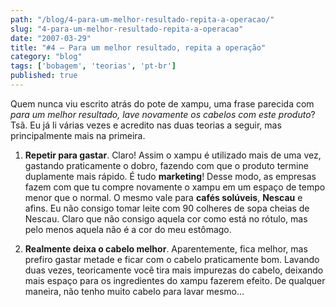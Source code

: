 ```yaml
---
path: "/blog/4-para-um-melhor-resultado-repita-a-operacao/"
slug: "4-para-um-melhor-resultado-repita-a-operacao"
date: "2007-03-29"
title: "#4 – Para um melhor resultado, repita a operação"
category: "blog"
tags: ['bobagem', 'teorias', 'pt-br']
published: true
---
```


Quem nunca viu escrito atrás do pote de xampu, uma frase parecida com *para um melhor resultado, lave novamente os cabelos com este produto*? Tsã. Eu já li várias vezes e acredito nas duas teorias a seguir, mas principalmente mais na primeira.

1. **Repetir para gastar**. Claro! Assim o xampu é utilizado mais de uma vez, gastando praticamente o dobro, fazendo com que o produto termine duplamente mais rápido. É tudo **marketing**! Desse modo, as empresas fazem com que tu compre novamente o xampu em um espaço de tempo menor que o normal. O mesmo vale para **cafés solúveis**, **Nescau** e afins. Eu não consigo tomar leite com 90 colheres de sopa cheias de Nescau. Claro que não consigo aquela cor como está no rótulo, mas pelo menos aquela não é a cor do meu estômago.

2. **Realmente deixa o cabelo melhor**. Aparentemente, fica melhor, mas prefiro gastar metade e ficar com o cabelo praticamente bom. Lavando duas vezes, teoricamente você tira mais impurezas do cabelo, deixando mais espaço para os ingredientes do xampu fazerem efeito. De qualquer maneira, não tenho muito cabelo para lavar mesmo…

